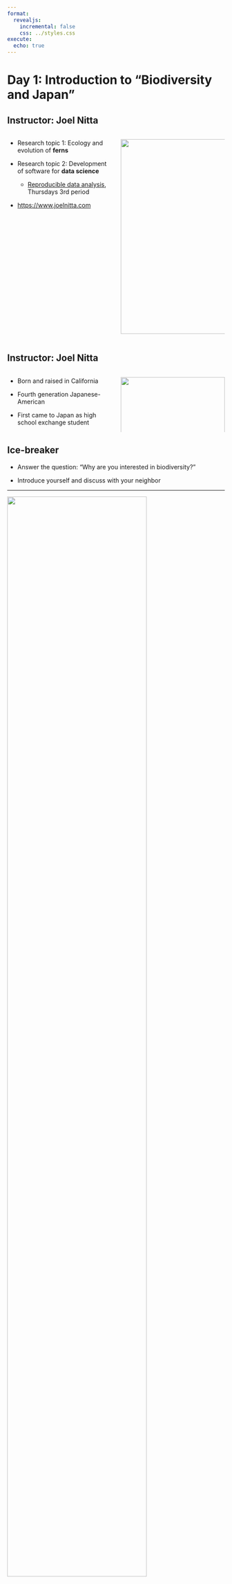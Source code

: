 ```yaml
---
format:
  revealjs:
    incremental: false
    css: ../styles.css
execute: 
  echo: true
---
```


# Day 1: Introduction to "Biodiversity and Japan"

## Instructor: Joel Nitta

:::: {.columns}

::: {.column width="50%"}
- Research topic 1: Ecology and evolution of **ferns**

- Research topic 2: Development of software for **data science**
  - [Reproducible data analysis](https://syllabus.gs.chiba-u.jp/2024/101101101076000/Z011531301/en_US), Thursdays 3rd period

- <https://www.joelnitta.com>
:::

::: {.column width="50%"}
![](https://github.com/joelnitta/joelnitta-site/blob/master/static/media/headers/research_img2.jpg?raw=true){fig-alt="Image of Joel Nitta in field" height="450"}
:::

::::

## Instructor: Joel Nitta

:::: {.columns}

::: {.column width="50%"}

- Born and raised in California

- Fourth generation Japanese-American

- First came to Japan as high school exchange student
:::

::: {.column width="50%"}
![](https://upload.wikimedia.org/wikipedia/commons/thumb/9/94/California_in_United_States.svg/2880px-California_in_United_States.svg.png){fig-alt="Image of California map" width="100%" height="100%"}
:::

::::

## Ice-breaker

- Answer the question: "Why are you interested in biodiversity?"

- Introduce yourself and discuss with your neighbor

---

![](https://climate.copernicus.eu/sites/default/files/styles/hero_image_extra_large_2x/public/2019-10/biodiversity.jpg?itok=4yl27Tnz){fig-alt="Biodiversity image from https://climate.copernicus.eu" width="80%" height="80%"}

::: {.small}
https://climate.copernicus.eu
:::

## What is biodiversity?

- **The different kinds of life that occur on our planet**

. . .

- Often we talk about the **number of species**, but it has other definitions too

## Why does biodiversity matter?

:::: {.columns}

::: {.column width="30%"}
1. How would you feel if you could **never visit a natural place** like a forest or the mountains?
:::

::: {.column width="70%"}
![](https://images.unsplash.com/photo-1605714726527-411541ab17f4?ixlib=rb-4.0.3&ixid=M3wxMjA3fDB8MHxzZWFyY2h8M3x8Z3JlZW4lMjBmb3Jlc3R8ZW58MHx8MHx8fDA%3D&w=1000&q=80){fig-alt="Image of a forest" width="100%" height="100%"}

::: {.small}
https://images.unsplash.com/
:::

:::

::::

## Why does biodiversity matter?

:::: {.columns}

::: {.column width="30%"}
2. How would you feel if you knew that a **place like the Great Barrier Reef were to disappear**?
:::

::: {.column width="70%"}
![](https://www.nma.gov.au/__data/assets/image/0003/629472/MA47350944-Coral-Outcrop-1200w.jpg){fig-alt="Image of Great Barrier Reef" width="100%" height="100%"}

::: {.small}
https://www.nma.gov.au/
:::

:::

::::

## Biodiversity has inherent value

- Biodiversity has **inherent value**: it is worth something **just by existing**

- Biodiversity has **cultural value**: we derive **inspiration** from it

## Why does biodiversity matter?

:::: {.columns}

::: {.column width="30%"}
1. How would you feel if you **couldn't eat any fruit** because there were no bees to pollinate flowers?
:::

::: {.column width="70%"}
![](https://upload.wikimedia.org/wikipedia/commons/thumb/7/75/Apis_mellifera_-_Prunus_padus_-_Keila.jpg/600px-Apis_mellifera_-_Prunus_padus_-_Keila.jpg){fig-alt="Image of bee pollinating flower" width="100%" height="100%"}

::: {.small}
https://upload.wikimedia.org/
:::

:::

::::

## Humans depend on biodiversity

:::: {.columns}

::: {.column width="30%"}
2. How would you feel if you **didn't have access to clean drinking water** because there were no wetlands to help filter it?
:::

::: {.column width="70%"}
![](https://upload.wikimedia.org/wikipedia/commons/8/88/Tourbi%C3%A8re_03_-_Parc_de_Frontenac_-_Juillet_2008.jpg){fig-alt="Image of wetland" width="100%" height="100%"}

::: {.small}
https://upload.wikimedia.org/
:::

:::

::::

## Why does biodiversity matter?

- Biodiversity provides **ecosystem services**: humans benefit from the natural environment

## Biodiversity is **in danger**

We will learn about the **specific risks** posed to biodiversity, and **actionable measures** to counteract them.

::: {.columns}
::: {.column}
::: {.incremental}

- Climate change
- Population growth
- Invasive species

:::
:::
::: {.column}
![](https://s3.eu-west-2.amazonaws.com/iema.net/transform/_1440x1040_crop_center-center_80_none/90278/web_climatechange_shutterstock_396593335.webp)

::: {.small}
https://www.iema.net/articles/climate-change-to-pose-bigger-threat-to-biodiversity-than-land-use-by-2070/
:::

:::
:::

## Biodiversity in Japan

:::: {.columns}

::: {.column width="50%"}
- Did you know that **Japan is a biodiversity hotspot?**

- Do you know why?
:::

::: {.column width="50%"}
![](https://hanwellzoo.co.uk/wp-content/uploads/2017/02/0004_red-crowned-crane.jpg){fig-alt="Red-crowned cranes" width="100%" height="100%"}

::: {.small}
https://hanwellzoo.co.uk/
:::

:::

::::

## Japan as a biodiversity hotspot

Japan has a **wide variation of climates** in a small area

::: {.incremental}
- Species are usually adapted for one particular kind of climate
- This results in many species
:::

## Goals of this class

By the end of the course, you will be able to:

- understand the **processes generating biodiversity**
- explain **how biodiversity is distributed** globally and in Japan
- propose ways to effectively **conserve biodiversity**

## Expectations of this class

- I expect you to **participate in discussions**

- I expect you to **ask questions**

## Language of this class

- This class is **conducted in English**

- But, you can ask questions in Japanese and I will explain in Japanese if needed

- **日本語**でも必要に応じて**大丈夫です**。

- とにかく何か分からないことがあったら、<br>聞いてください！

## Structure of this class

- Classic model: Introduce new ideas in class then complete homework assignments about them

- **Flipped model**: Introduce new ideas **ahead of class** in videos, and we will learn more about those topics in depth through in-class discussions

## Videos

- We will watch **videos** from a series on biodiversity produced by the California Academy of Sciences

- Each is video is 5-10 minutes long.

- There are usually 3-4 videos per week.

## Intro video

{{< video https://www.youtube.com/embed/HpDJBFflYKI width="75%" height="75%" >}}

::: {.medsmall}
<https://www.youtube.com/embed/HpDJBFflYKI>
:::

## Quizzes

- **There will be a short quiz** (ca. 5-10 min.) on the content of the video at the start of each class.

- **Bring your laptop or smartphone** to take the quiz on [Socrative](https://www.socrative.com/).

## Sample quiz

::: {.columns}
::: {.column width="40%"}
- Enter room name `JABIOD2025` at <https://gosocrative.com> **or** scan the barcode
:::
::: {.column width="60%"}
![](../images/socrative_qr.png){fig-alt="QR code linking to Socrative room for JABIOD2025"}
:::
:::

## Schedule

- Day 1, 2025-06-10
  - Introduction: Why does biodiversity matter? (no quiz)

- Day 2, 2025-06-17
  - Global distribution of biodiversity

- Day 3, 2025-06-24
  - Levels of biodiversity

- Day 4, Media Day (on-demand, no quiz)
  - Distribution of biodiversity in Japan

## Schedule (cont'd)

- Day 5, 2025-07-01
  - Midterm test, Ecosystems & ecosystem services (no quiz)

- Day 6, 2025-07-08
  - Threats to biodiversity

- Day 7, 2025-07-15
  - Protecting biodiversity

- Day 8, 2025-07-22: Final presentation

## Grades

- Quizzes 20%
  - The single lowest scoring quiz won't be counted
- Midterm 30%
- Final presentation 50%

**No late submissions allowed**

## Course website and slides

- All slides (and other info) available at<br><https://joelnitta.github.io/biodiv-japan/>

## Office hours

By appointment. Please send me an email to request:

<joelnitta@chiba.u-jp>

## Questions?
